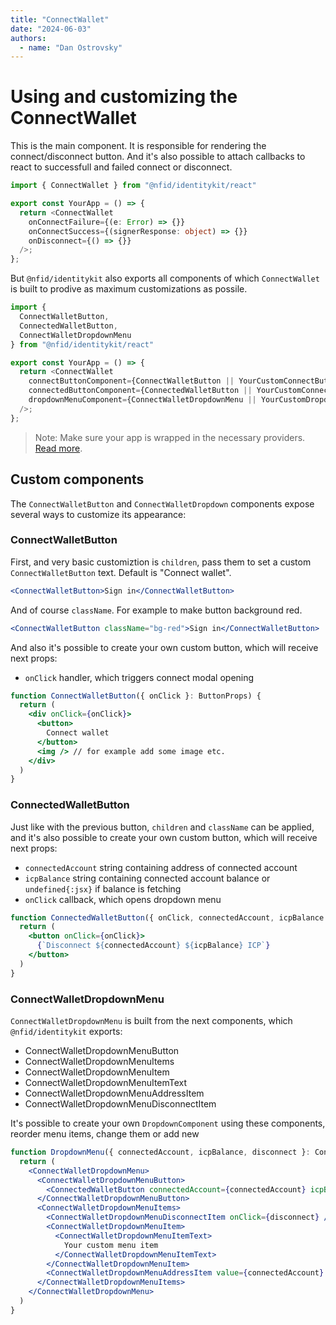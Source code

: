```yaml
---
title: "ConnectWallet"
date: "2024-06-03"
authors:
  - name: "Dan Ostrovsky"
---
```


# Using and customizing the ConnectWallet

This is the main component. It is responsible for rendering the connect/disconnect button. And it's
also possible to attach callbacks to react to successfull and failed connect or disconnect.

```typescript
import { ConnectWallet } from "@nfid/identitykit/react"

export const YourApp = () => {
  return <ConnectWallet
    onConnectFailure={(e: Error) => {}}
    onConnectSuccess={(signerResponse: object) => {}}
    onDisconnect={() => {}}
  />;
};
```

But `@nfid/identitykit` also exports all components of which `ConnectWallet` is built to prodive as
maximum customizations as possile.

```typescript
import {
  ConnectWalletButton,
  ConnectedWalletButton,
  ConnectWalletDropdownMenu
} from "@nfid/identitykit/react"

export const YourApp = () => {
  return <ConnectWallet
    connectButtonComponent={ConnectWalletButton || YourCustomConnectButtonComponent}
    connectedButtonComponent={ConnectedWalletButton || YourCustomConnectedButtonComponent}
    dropdownMenuComponent={ConnectWalletDropdownMenu || YourCustomDropdownMenuComponent}
  />;
};
```

> Note: Make sure your app is wrapped in the necessary providers.
> [Read more](installation#wrap-provider).

## Custom components

The `ConnectWalletButton` and `ConnectWalletDropdown` components expose several ways to customize
its appearance:

### ConnectWalletButton

First, and very basic customiztion is `children`, pass them to set a custom `ConnectWalletButton`
text. Default is "Connect wallet".

```jsx
<ConnectWalletButton>Sign in</ConnectWalletButton>
```

And of course `className`. For example to make button background red.

```jsx
<ConnectWalletButton className="bg-red">Sign in</ConnectWalletButton>
```

And also it's possible to create your own custom button, which will receive next props:

- `onClick` handler, which triggers connect modal opening

```jsx
function ConnectWalletButton({ onClick }: ButtonProps) {
  return (
    <div onClick={onClick}>
      <button>
        Connect wallet
      </button>
      <img /> // for example add some image etc.
    </div>
  )
}
```

### ConnectedWalletButton

Just like with the previous button, `children` and `className` can be applied, and it's also
possible to create your own custom button, which will receive next props:

- `connectedAccount` string containing address of connected account
- `icpBalance` string containing connected account balance or `undefined{:jsx}` if balance is
  fetching
- `onClick` callback, which opens dropdown menu

```jsx
function ConnectedWalletButton({ onClick, connectedAccount, icpBalance }: ButtonProps) {
  return (
    <button onClick={onClick}>
      {`Disconnect ${connectedAccount} ${icpBalance} ICP`}
    </button>
  )
}
```

### ConnectWalletDropdownMenu

`ConnectWalletDropdownMenu` is built from the next components, which `@nfid/identitykit` exports:

- ConnectWalletDropdownMenuButton
- ConnectWalletDropdownMenuItems
- ConnectWalletDropdownMenuItem
- ConnectWalletDropdownMenuItemText
- ConnectWalletDropdownMenuAddressItem
- ConnectWalletDropdownMenuDisconnectItem

It's possible to create your own `DropdownComponent` using these components, reorder menu items,
change them or add new

```jsx
function DropdownMenu({ connectedAccount, icpBalance, disconnect }: ConnectWalletDropdownMenuProps) {
  return (
    <ConnectWalletDropdownMenu>
      <ConnectWalletDropdownMenuButton>
        <ConnectedWalletButton connectedAccount={connectedAccount} icpBalance={icpBalance} />
      </ConnectWalletDropdownMenuButton>
      <ConnectWalletDropdownMenuItems>
        <ConnectWalletDropdownMenuDisconnectItem onClick={disconnect} />
        <ConnectWalletDropdownMenuItem>
          <ConnectWalletDropdownMenuItemText>
            Your custom menu item
          </ConnectWalletDropdownMenuItemText>
        </ConnectWalletDropdownMenuItem>
        <ConnectWalletDropdownMenuAddressItem value={connectedAccount} />
      </ConnectWalletDropdownMenuItems>
    </ConnectWalletDropdownMenu>
  )
}
```
